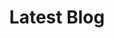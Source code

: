 ---
title: "Latest Blog"
description: "Leatest Blog Posts"
blocks:
  - name: "HEADER"
    title: "Latest Blog"
---